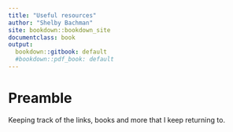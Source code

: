 ```yaml
---
title: "Useful resources"
author: "Shelby Bachman"
site: bookdown::bookdown_site
documentclass: book
output:
  bookdown::gitbook: default
  #bookdown::pdf_book: default
---
```


# Preamble

Keeping track of the links, books and more that I keep returning to.
